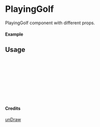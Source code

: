 
<Meta of={PlayingGolf} title="unDraw/PlayingGolf" />

# PlayingGolf

PlayingGolf component with different props.

#### Example

<Canvas of={PlayingGolf.Primary} />

## Usage

```ts
import { PlayingGolf } from "yadl-ui";

const Example = () => {
  return (
      <PlayingGolf />
  );
};

export default Example;
```

#### Credits
[unDraw](https://undraw.co/illustrations)

